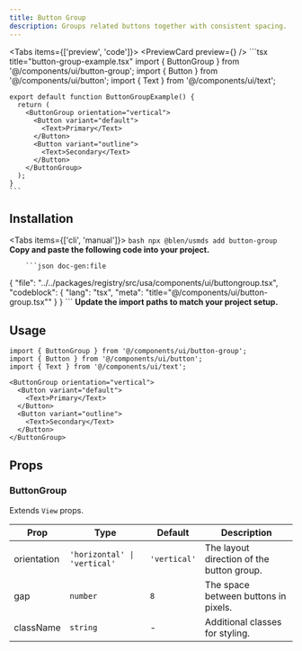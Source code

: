 ```yaml
---
title: Button Group
description: Groups related buttons together with consistent spacing.
---
```



<Tabs items={['preview', 'code']}>
  <Tab value="preview">
    <PreviewCard preview={<ButtonGroupPreview />} />
  </Tab>
  <Tab value="code">
    ```tsx title="button-group-example.tsx"
    import { ButtonGroup } from '@/components/ui/button-group';
    import { Button } from '@/components/ui/button';
    import { Text } from '@/components/ui/text';

    export default function ButtonGroupExample() {
      return (
        <ButtonGroup orientation="vertical">
          <Button variant="default">
            <Text>Primary</Text>
          </Button>
          <Button variant="outline">
            <Text>Secondary</Text>
          </Button>
        </ButtonGroup>
      );
    }
    ```
  </Tab>
</Tabs>

## Installation

<Tabs items={['cli', 'manual']}>
  <Tab value="cli">
    ```bash
    npx @blen/usmds add button-group
    ```
  </Tab>
  <Tab value="manual">
    <Steps>
      <Step>
        **Copy and paste the following code into your project.**

        ```json doc-gen:file
{
  "file": "../../packages/registry/src/usa/components/ui/buttongroup.tsx",
  "codeblock": {
    "lang": "tsx",
    "meta": "title=\"@/components/ui/button-group.tsx\""
  }
}
        ```
      </Step>
      <Step>
        **Update the import paths to match your project setup.**
      </Step>
    </Steps>
  </Tab>
</Tabs>

## Usage

```tsx
import { ButtonGroup } from '@/components/ui/button-group';
import { Button } from '@/components/ui/button';
import { Text } from '@/components/ui/text';

<ButtonGroup orientation="vertical">
  <Button variant="default">
    <Text>Primary</Text>
  </Button>
  <Button variant="outline">
    <Text>Secondary</Text>
  </Button>
</ButtonGroup>
```

## Props

### ButtonGroup

Extends `View` props.

| Prop | Type | Default | Description |
|------|------|---------|-------------|
| orientation | `'horizontal' \| 'vertical'` | `'vertical'` | The layout direction of the button group. |
| gap | `number` | `8` | The space between buttons in pixels. |
| className | `string` | - | Additional classes for styling. |

